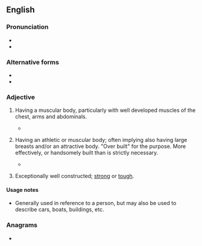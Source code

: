 ==English==

===Pronunciation===
* {{audio|en|EN-AU ck1 built like a brick shithouse.ogg|Audio (AU)}}
* {{audio|en|En-au-built like a brick shithouse.ogg|Audio (AUS)}}

===Alternative forms===
* {{alter|en|built like a brick outhouse}}
* {{alter|en|built like a brick shipyard}}

===Adjective===
{{en-adj|head=[[built]] [[like]] a [[brick shithouse]]|-}}

# {{lb|en|Australia|Canada|British|US|New Zealand|simile|idiomatic|colloquial|mildly|<nowiki/>vulgar}} {{lb|en|of a man}} Having a muscular body, particularly with well developed muscles of the chest, arms and abdominals.
#* {{quote-journal
|en
|date=2012-01-13
|first=
|last=Dallas Winston
|authorlink=
|title=UFC 142 RIO: Rousimar Palhares Vs. Mike Massenzio Dissection
|newspaper=Bloody Elbow
|quotee=
|url=http://www.bloodyelbow.com/2012/1/13/2703669/ufc-142-rio-aldo-mendes-mike-massenzio-vs-rousimar-palhares-dissection
|page=
|passage=With a nickname that aptly translates to "Tree Stump" in Portugese, Palhares is '''built like a brick shit-house'''.
}}
#: {{syn|en|Thesaurus:strapping}}
# {{lb|en|Canada|US|simile|idiomatic|colloquial|somewhat|vulgar}} {{lb|en|of a woman}} Having an athletic or muscular body; often implying also having large breasts and/or an attractive body. "Over built" for the purpose. More effectively, or handsomely built than is strictly necessary.
#* {{quote-newsgroup
|en
|title=SONIA'S BUILT LIKE A BRICK SHITHOUSE!|group=alt.sex.phone.ads|author=Hot Azz Sonia|date=March 18 2005
|passage=Sonia is a hot young blonde who is '''built like a brick shithouse'''!  She is stacked and well put together.
|url=http://groups.google.com/group/alt.sex.phone.ads/browse_thread/thread/4a7d781667af6c7e/8e52808cf4b75649?hl=en&q=%22built+like+a+brick+shithouse%22#8e52808cf4b75649}}
# {{lb|en|Australia|New Zealand|Britain|Canada|US|simile|colloquial|mildly|vulgar}} {{lb|en|of an object}} Exceptionally well constructed; [[strong]] or [[tough]].

====Usage notes====
* Generally used in reference to a person, but may also be used to describe cars, boats, buildings, etc.

===Anagrams===
* {{anagrams|en|a=abbceehhiiiikkllorssttuu|built like a shit brickhouse}}